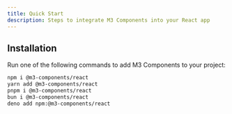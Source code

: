 ```yaml
---
title: Quick Start
description: Steps to integrate M3 Components into your React app
---
```


## Installation

Run one of the following commands to add M3 Components to your project:

```bash
npm i @m3-components/react
yarn add @m3-components/react
pnpm i @m3-components/react
bun i @m3-components/react
deno add npm:@m3-components/react
```
